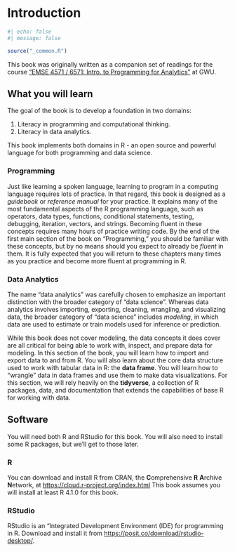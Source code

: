 # Introduction {#sec-intro}

```r
#| echo: false
#| message: false

source("_common.R")
```

This book was originally written as a companion set of readings for the course ["EMSE 4571 / 6571: Intro. to Programming for Analytics"](https://p4a.seas.gwu.edu/) at GWU. 

## What you will learn

The goal of the book is to develop a foundation in two domains:

1. Literacy in programming and computational thinking.
2. Literacy in data analytics.

This book implements both domains in R - an open source and powerful language for both programming and data science. 

### Programming

Just like learning a spoken language, learning to program in a computing language requires lots of practice. In that regard, this book is designed as a _guidebook_ or _reference manual_ for your practice. It explains many of the most fundamental aspects of the R programming language, such as operators, data types, functions, conditional statements, testing, debugging, iteration, vectors, and strings. Becoming fluent in these concepts requires many hours of practice writing code. By the end of the first main section of the book on "Programming," you should be familiar with these concepts, but by no means should you expect to already be _fluent_ in them. It is fully expected that you will return to these chapters many times as you practice and become more fluent at programming in R.

### Data Analytics

The name "data analytics" was carefully chosen to emphasize an important distinction with the broader category of "data science". Whereas data analytics involves importing, exporting, cleaning, wrangling, and visualizing data, the broader category of "data science" includes _modeling_, in which data are used to estimate or train models used for inference or prediction. 

While this book does not cover modeling, the data concepts it does cover are all critical for being able to work with, inspect, and prepare data for modeling. In this section of the book, you will learn how to import and export data to and from R. You will also learn about the core data structure used to work with tabular data in R: the **data frame**. You will learn how to "wrangle" data in data frames and use them to make data visualizations. For this section, we will rely heavily on the **tidyverse**, a collection of R packages, data, and documentation that extends the capabilities of base R for working with data.

## Software

You will need both R and RStudio for this book. You will also need to install some R packages, but we'll get to those later.

### R

You can download and install R from CRAN, the **C**omprehensive **R** **A**rchive **N**etwork, at <https://cloud.r-project.org/index.html> This book assumes you will install at least R 4.1.0 for this book.

### RStudio

RStudio is an "Integrated Development Environment (IDE) for programming in R. Download and install it from <https://posit.co/download/rstudio-desktop/>.
